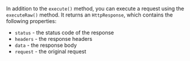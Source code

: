 In addition to the `execute()` method, you can execute a request using the `executeRaw()` method.
It returns an `HttpResponse`, which contains the following properties:

- `status` - the status code of the response
- `headers` - the response headers
- `data` - the response body
- `request` - the original request
